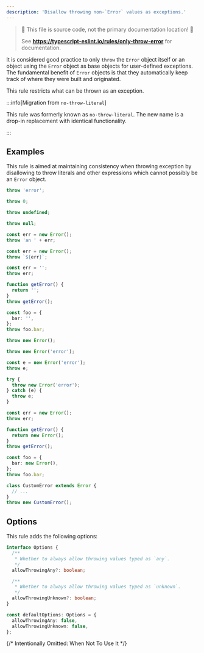 ```yaml
---
description: 'Disallow throwing non-`Error` values as exceptions.'
---
```



> 🛑 This file is source code, not the primary documentation location! 🛑
>
> See **https://typescript-eslint.io/rules/only-throw-error** for documentation.

It is considered good practice to only `throw` the `Error` object itself or an object using the `Error` object as base objects for user-defined exceptions.
The fundamental benefit of `Error` objects is that they automatically keep track of where they were built and originated.

This rule restricts what can be thrown as an exception.

:::info[Migration from `no-throw-literal`]

This rule was formerly known as `no-throw-literal`.
The new name is a drop-in replacement with identical functionality.

:::

## Examples

This rule is aimed at maintaining consistency when throwing exception by disallowing to throw literals and other expressions which cannot possibly be an `Error` object.

<Tabs>
<TabItem value="❌ Incorrect">

```ts
throw 'error';

throw 0;

throw undefined;

throw null;

const err = new Error();
throw 'an ' + err;

const err = new Error();
throw `${err}`;

const err = '';
throw err;

function getError() {
  return '';
}
throw getError();

const foo = {
  bar: '',
};
throw foo.bar;
```

</TabItem>
<TabItem value="✅ Correct">

```ts
throw new Error();

throw new Error('error');

const e = new Error('error');
throw e;

try {
  throw new Error('error');
} catch (e) {
  throw e;
}

const err = new Error();
throw err;

function getError() {
  return new Error();
}
throw getError();

const foo = {
  bar: new Error(),
};
throw foo.bar;

class CustomError extends Error {
  // ...
}
throw new CustomError();
```

</TabItem>
</Tabs>

## Options

This rule adds the following options:

```ts
interface Options {
  /**
   * Whether to always allow throwing values typed as `any`.
   */
  allowThrowingAny?: boolean;

  /**
   * Whether to always allow throwing values typed as `unknown`.
   */
  allowThrowingUnknown?: boolean;
}

const defaultOptions: Options = {
  allowThrowingAny: false,
  allowThrowingUnknown: false,
};
```

{/* Intentionally Omitted: When Not To Use It */}
